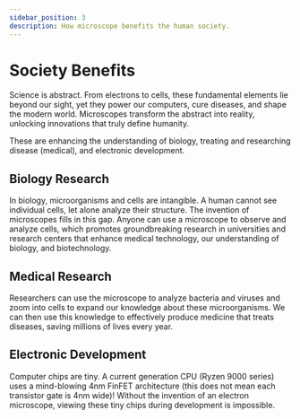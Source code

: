 ```yaml
---
sidebar_position: 3
description: How microscope benefits the human society.
---
```

# Society Benefits
Science is abstract. From electrons to cells, these fundamental elements lie beyond our sight, yet they power our computers, cure diseases, and shape the modern world. Microscopes transform the abstract into reality, unlocking innovations that truly define humanity.

These are enhancing the understanding of biology, treating and researching disease (medical), and electronic development.

## Biology Research
In biology, microorganisms and cells are intangible. A human cannot see individual cells, let alone analyze their structure. The invention of microscopes fills in this gap. Anyone can use a microscope to observe and analyze cells, which promotes groundbreaking research in universities and research centers that enhance medical technology, our understanding of biology, and biotechnology. 

## Medical Research
Researchers can use the microscope to analyze bacteria and viruses and zoom into cells to expand our knowledge about these microorganisms. We can then use this knowledge to effectively produce medicine that treats diseases, saving millions of lives every year. 

## Electronic Development
Computer chips are tiny. A current generation CPU (Ryzen 9000 series) uses a mind-blowing 4nm FinFET architecture (this does not mean each transistor gate is 4nm wide)! Without the invention of an electron microscope, viewing these tiny chips during development is impossible. 
